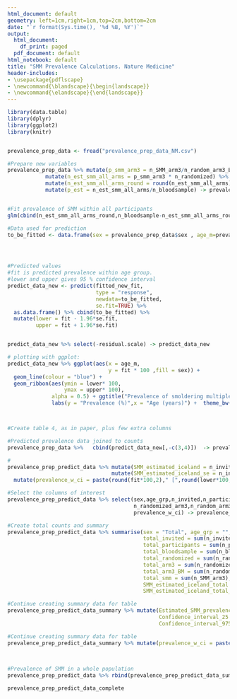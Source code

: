 ```yaml
---
html_document: default
geometry: left=1cm,right=1cm,top=2cm,bottom=2cm
date: "`r format(Sys.time(), '%d %B, %Y')`"
output:
  html_document:
    df_print: paged
  pdf_document: default
html_notebook: default
title: "SMM Prevalence Calculations. Nature Medicine"
header-includes:
- \usepackage{pdflscape}
- \newcommand{\blandscape}{\begin{landscape}}
- \newcommand{\elandscape}{\end{landscape}}
---
```




```r

library(data.table)
library(dplyr)
library(ggplot2)
library(knitr)


prevalence_prep_data <- fread("prevalence_prep_data_NM.csv")

#Prepare new variables
prevalence_prep_data %>% mutate(p_smm_arm3 = n_SMM_arm3/n_random_arm3_BM) %>% 
            mutate(n_est_smm_all_arms = p_smm_arm3 * n_randomized) %>% 
            mutate(n_est_smm_all_arms_round = round(n_est_smm_all_arms)) %>% 
            mutate(p_est = n_est_smm_all_arms/n_bloodsample) -> prevalence_prep_data


#Fit prevalence of SMM within all participants
glm(cbind(n_est_smm_all_arms_round,n_bloodsample-n_est_smm_all_arms_round) ~ sex * age_m,data =prevalence_prep_data, family = "binomial") -> fitted_new_fit

#Data used for prediction
to_be_fitted <- data.frame(sex = prevalence_prep_data$sex , age_m=prevalence_prep_data$age_m) 




#Predicted values
#fit is predicted prevalence within age group.
#lower and upper gives 95 % confidence interval
predict_data_new <- predict(fitted_new_fit,
                            type = "response",
                            newdata=to_be_fitted,
                            se.fit=TRUE) %>% 
  as.data.frame() %>% cbind(to_be_fitted) %>% 
  mutate(lower = fit - 1.96*se.fit, 
         upper = fit + 1.96*se.fit)


predict_data_new %>% select(-residual.scale) -> predict_data_new

# plotting with ggplot: 
predict_data_new %>% ggplot(aes(x = age_m, 
                                y = fit * 100 ,fill = sex)) + 
  geom_line(colour = "blue") + 
  geom_ribbon(aes(ymin = lower* 100,
                  ymax = upper* 100), 
              alpha = 0.5) + ggtitle("Prevalence of smoldering multiple myeloma in men and women") + 
              labs(y = "Prevalence (%)",x = "Age (years)") +  theme_bw()




```
```r
#Create table 4, as in paper, plus few extra columns 

#Predicted prevalence data joined to counts   
prevalence_prep_data %>%   cbind(predict_data_new[,-c(3,4)])  -> prevalence_prep_predict_data

#
prevalence_prep_predict_data %>% mutate(SMM_estimated_iceland = n_invited * fit) %>% 
                                 mutate(SMM_estimated_iceland_se = n_invited * se.fit) %>% 
  mutate(prevalence_w_ci = paste(round(fit*100,2)," [",round(lower*100,2),"-",round(upper*100,2)," ] %")) -> prevalence_prep_predict_data

#Select the columns of interest
prevalence_prep_predict_data %>% select(sex,age_grp,n_invited,n_participants,n_bloodsample,n_randomized,
                                        n_randomized_arm3,n_random_arm3_BM,n_SMM_arm3,SMM_estimated_iceland,SMM_estimated_iceland_se,
                                        prevalence_w_ci) -> prevalence_prep_predict_data

#Create total counts and summary
prevalence_prep_predict_data %>% summarise(sex = "Total", age_grp = "",
                                           total_invited = sum(n_invited),
                                           total_participants = sum(n_participants),
                                           total_bloodsample = sum(n_bloodsample),
                                           total_randomized = sum(n_randomized),
                                           total_arm3 = sum(n_randomized_arm3),
                                           total_arm3_BM = sum(n_random_arm3_BM),
                                           total_smm = sum(n_SMM_arm3),
                                           SMM_estimated_iceland_total = sum(SMM_estimated_iceland),
                                           SMM_estimated_iceland_total_se = sqrt(sum(SMM_estimated_iceland_se^2))) -> prevalence_prep_predict_data_summary

#Continue creating summary data for table
prevalence_prep_predict_data_summary %>% mutate(Estimated_SMM_prevalence_in_iceland_40year_and_older = round(SMM_estimated_iceland_total/total_invited*100,2),
                                                Confidence_interval_25 = round((SMM_estimated_iceland_total - 1.96*SMM_estimated_iceland_total_se)* 100/total_invited,2),
                                                Confidence_interval_975 = round((SMM_estimated_iceland_total + 1.96*SMM_estimated_iceland_total_se)* 100/total_invited,2)) -> prevalence_prep_predict_data_summary

#Continue creating summary data for table
prevalence_prep_predict_data_summary %>% mutate(prevalence_w_ci = paste(Estimated_SMM_prevalence_in_iceland_40year_and_older," [ ",
                                                                        Confidence_interval_25," - ",
                                                                        Confidence_interval_975, " ] %")) %>% select(-Estimated_SMM_prevalence_in_iceland_40year_and_older,-Confidence_interval_25,-Confidence_interval_975) -> prevalence_prep_predict_data_summary

#Prevalence of SMM in a whole population
prevalence_prep_predict_data %>% rbind(prevalence_prep_predict_data_summary,use.names=F) -> prevalence_prep_predict_data_complete

prevalence_prep_predict_data_complete 

```

